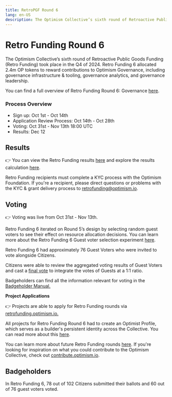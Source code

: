 ---
title: RetroPGF Round 6
lang: en-US
description: The Optimism Collective’s sixth round of Retroactive Public Goods Funding (Retro Funding) took place in the Q4 of 2024. Retro Funding 6 allocated 2.4m OP tokens to reward contributions to Optimism Governance, including governance infrastructure & tooling, governance analytics, and governance leadership.
---

# **Retro Funding Round 6**

The Optimism Collective’s sixth round of Retroactive Public Goods Funding (Retro Funding) took place in the Q4 of 2024. Retro Funding 6 allocated 2.4m OP tokens to reward contributions to Optimism Governance, including governance infrastructure & tooling, governance analytics, and governance leadership.

You can find a full overview of Retro Funding Round 6: Governance [here](https://gov.optimism.io/t/retro-funding-6-governance-round-details/8870).

### **Process Overview**

- Sign up: Oct 1st - Oct 14th
- Application Review Process: Oct 14th - Oct 28th
- Voting: Oct 31st - Nov 13th 18:00 UTC
- Results: Dec 12

## **Results** 

👉 You can view the Retro Funding results [here](https://retrofunding.optimism.io/round/results/6) and explore the results calculation [here](https://github.com/ethereum-optimism/op-analytics/tree/main/rpgf/rpgf6).

Retro Funding recipients must complete a KYC process with the Optimism Foundation. If you're a recipient, please direct questions or problems with the KYC & grant delivery process to retrofunding@optimism.io.

## **Voting**

👉 Voting was live from Oct 31st - Nov 13th.

Retro Funding 6 iterated on Round 5’s design by selecting random guest voters to see their effect on resource allocation decisions. You can learn more about the Retro Funding 6 Guest voter selection experiment [here](https://gov.optimism.io/t/retro-funding-6-announcing-guest-voter-participation/8816).

Retro Funding 6 had approximately 76 Guest Voters who were invited to vote alongside Citizens.

Citizens were able to review the aggregated voting results of Guest Voters and cast a [final vote](https://snapshot.box/#/s:citizenshouse.eth/proposal/0x948305b24d9b91732a2590211e08529d130ad9bb89c2cb0c55a26b0a67b5e22a) to integrate the votes of Guests at a 1:1 ratio.

Badgeholders can find all the information relevant for voting in the [Badgeholder Manual.](https://gov.optimism.io/t/retro-funding-6-badgeholder-manual/9109)

**Project Applications**

👉 Projects are able to apply for Retro Funding rounds via [retrofunding.optimism.io.](https://retrofunding.optimism.io/)

All projects for Retro Funding Round 6 had to create an Optimist Profile, which serves as a builder's persistent identity across the Collective. You can read more about this [here](https://gov.optimism.io/t/retro-funding-6-application-review-process/8977).

You can learn more about future Retro Funding rounds [here](https://retrofunding.optimism.io/rounds). If you're looking for inspiration on what you could contribute to the Optimism Collective, check out [contribute.optimism.io](https://contribute.optimism.io/).

## **Badgeholders**

In Retro Funding 6, 78 out of 102 Citizens submitted their ballots and 60 out of 76 guest voters voted.

